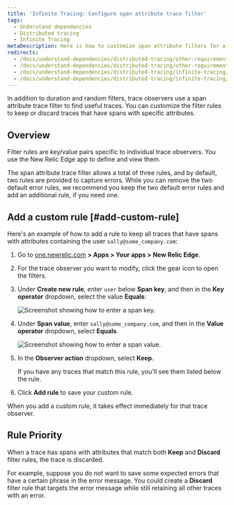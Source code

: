 ```yaml
---
title: 'Infinite Tracing: Configure span attribute trace filter'
tags:
  - Understand dependencies
  - Distributed tracing
  - Infinite Tracing
metaDescription: Here is how to customize span attribute filters for a trace observer.
redirects:
  - /docs/understand-dependencies/distributed-tracing/other-requirements/infinite-tracing-span-attribute-filters
  - /docs/understand-dependencies/distributed-tracing/other-requirements/infinite-tracing-span-attribute-trace-filter
  - /docs/understand-dependencies/distributed-tracing/infinite-tracing/infinite-tracing-span-attribute-trace-filter
  - /docs/understand-dependencies/distributed-tracing/infinite-tracing/infinite-tracing-configure-span-attribute-trace-filter
---
```


In addition to duration and random filters, trace observers use a span attribute trace filter to find useful traces. You can customize the filter rules to keep or discard traces that have spans with specific attributes.

## Overview

Filter rules are key/value pairs specific to individual trace observers. You use the New Relic Edge app to define and view them.

The span attribute trace filter allows a total of three rules, and by default, two rules are provided to capture errors. While you can remove the two default error rules, we recommend you keep the two default error rules and add an additional rule, if you need one.

## Add a custom rule [#add-custom-rule]

Here's an example of how to add a rule to keep all traces that have spans with attributes containing the user `sally@some_company.com`:

1. Go to [one.newrelic.com](one.newrelic.com) **> Apps > Your apps > New Relic Edge**.
2. For the trace observer you want to modify, click the gear icon to open the filters.
3. Under **Create new rule**, enter `user` below **Span key**, and then in the **Key operator** dropdown, select the value **Equals**:

   ![Screenshot showing how to enter a span key.](./images/span_key.png "span_key.png")
4. Under **Span value**, enter `sally@some_company.com`, and then in the **Value operator** dropdown, select **Equals**.

   ![Screenshot showing how to enter a span value.](./images/span_value.png "span_value.png")
5. In the **Observer action** dropdown, select **Keep**.

   <Callout variant="tip">
     If you have any traces that match this rule, you'll see them listed below the rule.
   </Callout>
6. Click **Add rule** to save your custom rule.

When you add a custom rule, it takes effect immediately for that trace observer.

## Rule Priority

When a trace has spans with attributes that match both **Keep** and **Discard** filter rules, the trace is discarded.

For example, suppose you do not want to save some expected errors that have a certain phrase in the error message. You could create a **Discard** filter rule that targets the error message while still retaining all other traces with an error.
